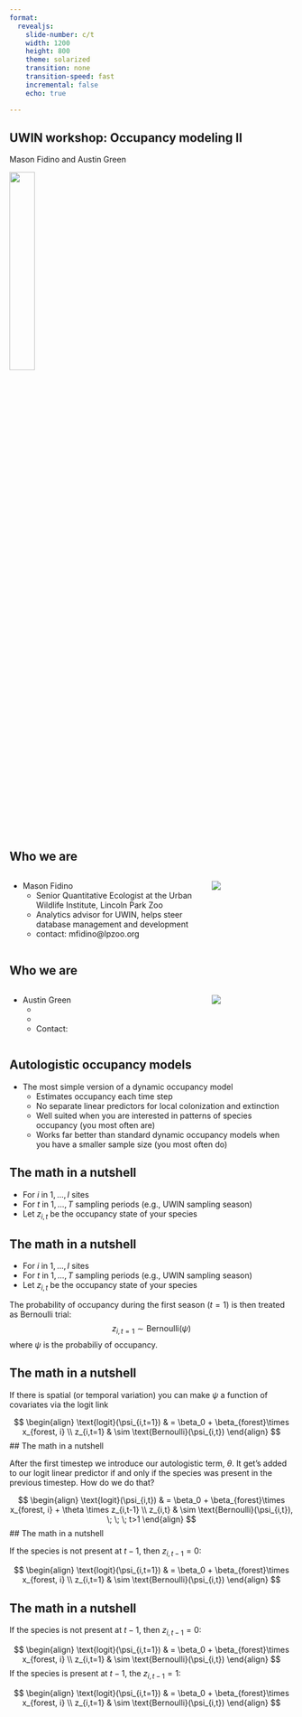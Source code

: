 ```yaml
---
format: 
  revealjs:
    slide-number: c/t
    width: 1200
    height: 800
    theme: solarized
    transition: none
    transition-speed: fast
    incremental: false
    echo: true

---
```


## UWIN workshop: Occupancy modeling II

Mason Fidino and Austin Green

![](./images/github-mark.png){width=30%}

## Who we are



::: columns
::: {.column width="70%"}

::: {.nonincremental}
- Mason Fidino
  + Senior Quantitative Ecologist at the Urban Wildlife Institute, Lincoln Park Zoo
  + Analytics advisor for UWIN, helps steer database management and development
  + contact: mfidino@lpzoo.org
:::

:::
::: {.column width="30%"}

![](./images/mason_headshot.jpg)

:::
:::

## Who we are

::: columns
::: {.column width="70%"}

::: {.nonincremental}
- Austin Green
  + 
  +
  + Contact: 

:::

:::
::: {.column width="30%"}

![](./images/nathan_headshot.jpg) 

:::
:::


## Autologistic occupancy models

- The most simple version of a dynamic occupancy model
  + Estimates occupancy each time step
  + No separate linear predictors for local colonization and extinction
  + Well suited when you are interested in patterns of species occupancy (you most often are)
  + Works far better than standard dynamic occupancy models when you have a smaller sample size (you most often do)

## The math in a nutshell

::: incremental
- For $i$ in $1,\dots,I$ sites
- For $t$ in $1,\dots,T$ sampling periods (e.g., UWIN sampling season)
- Let $z_{i,t}$ be the occupancy state of your species
:::

## The math in a nutshell


- For $i$ in $1,\dots,I$ sites
- For $t$ in $1,\dots,T$ sampling periods (e.g., UWIN sampling season)
- Let $z_{i,t}$ be the occupancy state of your species

The probability of occupancy during the first season ($t = 1$) is then treated as Bernoulli trial:
$$
z_{i,t=1} \sim \text{Bernoulli}(\psi)
$$
where $\psi$ is the probabiliy of occupancy.

## The math in a nutshell

If there is spatial (or temporal variation) you can make $\psi$ a function of covariates via the logit link

$$
\begin{align}
\text{logit}(\psi_{i,t=1}) & = \beta_0 + \beta_{forest}\times x_{forest, i} \\
z_{i,t=1} & \sim \text{Bernoulli}(\psi_{i,t})
\end{align}
$$
## The math in a nutshell

After the first timestep we introduce our autologistic term, $\theta$. It get's added to our logit linear predictor if and only if the species was present in the previous timestep. How do we do that?

$$
\begin{align}
\text{logit}(\psi_{i,t}) & = \beta_0 + \beta_{forest}\times x_{forest, i} + \theta \times z_{i,t-1} \\
z_{i,t} & \sim \text{Bernoulli}(\psi_{i,t}), \; \; \; t>1
\end{align}
$$
## The math in a nutshell

If the species is not present at $t-1$, then $z_{i,t-1} = 0$:

$$
\begin{align}
\text{logit}(\psi_{i,t=1}) & = \beta_0 + \beta_{forest}\times x_{forest, i} \\
z_{i,t=1} & \sim \text{Bernoulli}(\psi_{i,t})
\end{align}
$$

## The math in a nutshell

If the species is not present at $t-1$, then $z_{i,t-1} = 0$:

$$
\begin{align}
\text{logit}(\psi_{i,t=1}) & = \beta_0 + \beta_{forest}\times x_{forest, i} \\
z_{i,t=1} & \sim \text{Bernoulli}(\psi_{i,t})
\end{align}
$$
If the species is present at $t-1$, the  $z_{i,t-1} = 1$:

$$
\begin{align}
\text{logit}(\psi_{i,t=1}) & = \beta_0 + \beta_{forest}\times x_{forest, i} \\
z_{i,t=1} & \sim \text{Bernoulli}(\psi_{i,t})
\end{align}
$$
